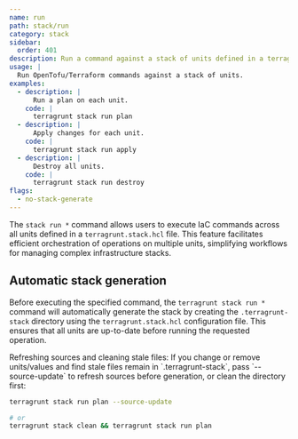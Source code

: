 ```yaml
---
name: run
path: stack/run
category: stack
sidebar:
  order: 401
description: Run a command against a stack of units defined in a terragrunt.stack.hcl file.
usage: |
  Run OpenTofu/Terraform commands against a stack of units.
examples:
  - description: |
      Run a plan on each unit.
    code: |
      terragrunt stack run plan
  - description: |
      Apply changes for each unit.
    code: |
      terragrunt stack run apply
  - description: |
      Destroy all units.
    code: |
      terragrunt stack run destroy
flags:
  - no-stack-generate
---
```


The `stack run *` command allows users to execute IaC commands across all units defined in a `terragrunt.stack.hcl` file.
This feature facilitates efficient orchestration of operations on multiple units, simplifying workflows for managing complex infrastructure stacks.

## Automatic stack generation

Before executing the specified command, the `terragrunt stack run *` command will automatically generate the stack by creating
the `.terragrunt-stack` directory using the `terragrunt.stack.hcl` configuration file.
This ensures that all units are up-to-date before running the requested operation.

<Aside type="note">
Refreshing sources and cleaning stale files: If you change or remove units/values and find stale files remain in `.terragrunt-stack`, pass `--source-update` to refresh sources before generation, or clean the directory first:

```bash
terragrunt stack run plan --source-update

# or
terragrunt stack clean && terragrunt stack run plan
```
</Aside>
